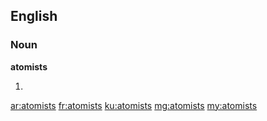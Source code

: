 ==English==

===Noun===
'''atomists'''

# {{plural of|atomist}}

[[ar:atomists]]
[[fr:atomists]]
[[ku:atomists]]
[[mg:atomists]]
[[my:atomists]]